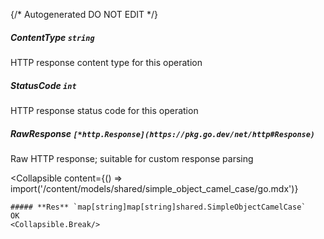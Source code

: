 {/* Autogenerated DO NOT EDIT  */}

##### **ContentType** `string`
HTTP response content type for this operation

##### **StatusCode** `int`
HTTP response status code for this operation

##### **RawResponse** `[*http.Response](https://pkg.go.dev/net/http#Response)`
Raw HTTP response; suitable for custom response parsing

<Collapsible
    content={() => import('/content/models/shared/simple_object_camel_case/go.mdx')}
>
    ##### **Res** `map[string]map[string]shared.SimpleObjectCamelCase`
    OK
    <Collapsible.Break/>
</Collapsible>

